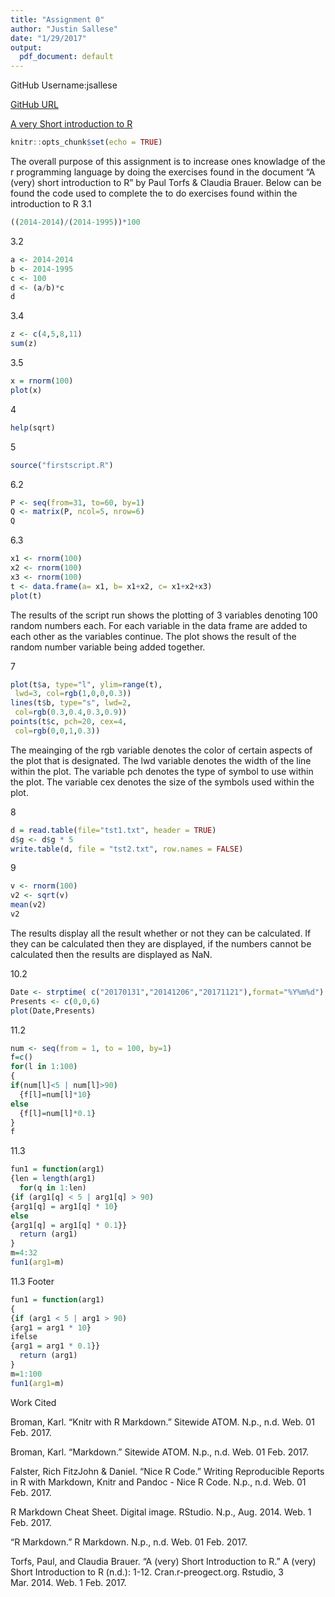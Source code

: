 ```yaml
---
title: "Assignment 0"
author: "Justin Sallese"
date: "1/29/2017"
output:
  pdf_document: default
---
```

GitHub Username:jsallese

[GitHub URL](https://github.com/jsallese/SRT411-Assignment-0)

[A very Short introduction to R](https://cran.r-project.org/doc/contrib/Torfs+Brauer-Short-R-Intro.pdf)
```r
knitr::opts_chunk$set(echo = TRUE)
```
The overall purpose of this assignment is to increase ones knowladge of the r programming language by doing the exercises found in the document "A (very) short introduction to R" by Paul Torfs & Claudia Brauer. Below can be found the code used to complete the to do exercises found within the introduction to R
3.1
```r
((2014-2014)/(2014-1995))*100
```

3.2
```r
a <- 2014-2014
b <- 2014-1995
c <- 100
d <- (a/b)*c
d
```

3.4
```r
z <- c(4,5,8,11)
sum(z)
```
3.5
```r
x = rnorm(100)
plot(x)
```

4
```r
help(sqrt)
```

5
```r
source("firstscript.R")
```
6.2
```r
P <- seq(from=31, to=60, by=1)
Q <- matrix(P, ncol=5, nrow=6)
Q
```
6.3 
```r
x1 <- rnorm(100)
x2 <- rnorm(100)
x3 <- rnorm(100)
t <- data.frame(a= x1, b= x1+x2, c= x1+x2+x3)
plot(t)
```

The results of the script run shows the plotting of 3 variables denoting 100 random numbers each. For each variable in the data frame are added to each other as the variables continue. The plot shows the result of the random number variable being added together.

7
```r
plot(t$a, type="l", ylim=range(t),
 lwd=3, col=rgb(1,0,0,0.3))
lines(t$b, type="s", lwd=2,
 col=rgb(0.3,0.4,0.3,0.9))
points(t$c, pch=20, cex=4,
 col=rgb(0,0,1,0.3))
```

The meainging of the rgb variable denotes the color of certain aspects of the plot that is designated. The lwd variable denotes the width of the line within the plot. The variable pch denotes the type of symbol to use within the plot. The variable cex denotes the size of the symbols used within the plot.

8
```r
d = read.table(file="tst1.txt", header = TRUE)
d$g <- d$g * 5
write.table(d, file = "tst2.txt", row.names = FALSE)
```
9
```r
v <- rnorm(100)
v2 <- sqrt(v)
mean(v2)
v2
```
The results display all the result whether or not they can be calculated. If they can be calculated then they are displayed, if the numbers cannot be calculated then the results are displayed as NaN.

10.2
```r
Date <- strptime( c("20170131","20141206","20171121"),format="%Y%m%d")
Presents <- c(0,0,6)
plot(Date,Presents)
```

11.2
```r
num <- seq(from = 1, to = 100, by=1)
f=c()
for(l in 1:100)
{
if(num[l]<5 | num[l]>90)
  {f[l]=num[l]*10}
else
  {f[l]=num[l]*0.1}
}
f
```
11.3
```r
fun1 = function(arg1)
{len = length(arg1)
  for(q in 1:len)
{if (arg1[q] < 5 | arg1[q] > 90)
{arg1[q] = arg1[q] * 10}
else
{arg1[q] = arg1[q] * 0.1}}
  return (arg1)
}
m=4:32
fun1(arg1=m)
```
11.3 Footer
```r
fun1 = function(arg1)
{
{if (arg1 < 5 | arg1 > 90)
{arg1 = arg1 * 10}
ifelse
{arg1 = arg1 * 0.1}}
  return (arg1)
}
m=1:100
fun1(arg1=m)
```
Work Cited

Broman, Karl. "Knitr with R Markdown." Sitewide ATOM. N.p., n.d. Web. 01 Feb. 2017.

Broman, Karl. "Markdown." Sitewide ATOM. N.p., n.d. Web. 01 Feb. 2017.

Falster, Rich FitzJohn & Daniel. "Nice R Code." Writing Reproducible Reports in R with Markdown, Knitr and Pandoc - Nice R Code. N.p., n.d. Web. 01 Feb. 2017.

R Markdown Cheat Sheet. Digital image. RStudio. N.p., Aug. 2014. Web. 1 Feb. 2017.

"R Markdown." R Markdown. N.p., n.d. Web. 01 Feb. 2017.

Torfs, Paul, and Claudia Brauer. "A (very) Short Introduction to R." A (very) Short Introduction to R (n.d.): 1-12. Cran.r-preogect.org. Rstudio, 3 Mar. 2014. Web. 1 Feb. 2017.
